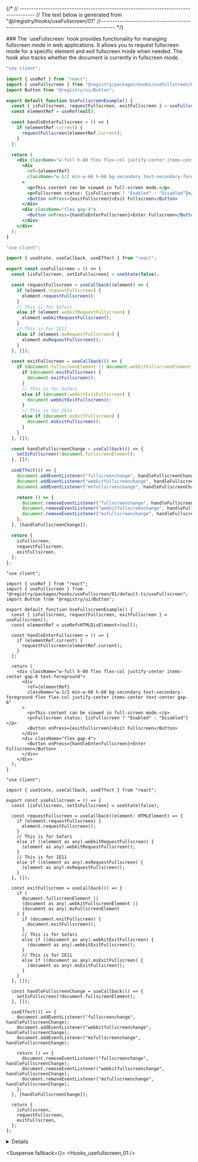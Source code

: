 
{/*
// ------------------------------------------------------------------------------------
    //	The text below is generated from "@/registry/hooks/useFullscreen/01"
//------------------------------------------------------------------------------------
*/}

<Wrapper>
<Title>useFullscreen</Title>
### The `useFullscreen` hook provides functionality for managing fullscreen mode in web applications. It allows you to request fullscreen mode for a specific element and exit fullscreen mode when needed. The hook also tracks whether the document is currently in fullscreen mode.

<CodeBlock>

```default|js|example.jsx
"use client";

import { useRef } from "react";
import { useFullscreen } from "@registry/packages/hooks/useFullscreen/01/default-js/useFullscreen";
import Button from "@registry/ui/Button";

export default function UseFullscreenExample() {
  const { isFullscreen, requestFullscreen, exitFullscreen } = useFullscreen();
  const elementRef = useRef(null);

  const handleEnterFullscreen = () => {
    if (elementRef.current) {
      requestFullscreen(elementRef.current);
    }
  };

  return (
    <div className="w-full h-80 flex flex-col justify-center items-center gap-8 text-foreground">
      <div
        ref={elementRef}
        className="w-1/2 min-w-60 h-60 bg-secondary text-secondary-foreground flex flex-col justify-center items-center text-center gap-6"
      >
        <p>This content can be viewed in full-screen mode.</p>
        <p>Fullscreen status: {isFullscreen ? "Enabled" : "Disabled"}</p>
        <Button onPress={exitFullscreen}>Exit Fullscreen</Button>
      </div>
      <div className="flex gap-4">
        <Button onPress={handleEnterFullscreen}>Enter Fullscreen</Button>
      </div>
    </div>
  );
}

```

```default|js|useFullscreen.jsx
"use client";

import { useState, useCallback, useEffect } from "react";

export const useFullscreen = () => {
  const [isFullscreen, setIsFullscreen] = useState(false);

  const requestFullscreen = useCallback((element) => {
    if (element.requestFullscreen) {
      element.requestFullscreen();
    }
    // This is for Safari
    else if (element.webkitRequestFullscreen) {
      element.webkitRequestFullscreen();
    }
    // This is for IE11
    else if (element.msRequestFullscreen) {
      element.msRequestFullscreen();
    }
  }, []);

  const exitFullscreen = useCallback(() => {
    if (document.fullscreenElement || document.webkitFullscreenElement || document.msFullscreenElement) {
      if (document.exitFullscreen) {
        document.exitFullscreen();
      }
      // This is for Safari
      else if (document.webkitExitFullscreen) {
        document.webkitExitFullscreen();
      }
      // This is for IE11
      else if (document.msExitFullscreen) {
        document.msExitFullscreen();
      }
    }
  }, []);

  const handleFullscreenChange = useCallback(() => {
    setIsFullscreen(!document.fullscreenElement);
  }, []);

  useEffect(() => {
    document.addEventListener("fullscreenchange", handleFullscreenChange);
    document.addEventListener("webkitfullscreenchange", handleFullscreenChange);
    document.addEventListener("msfullscreenchange", handleFullscreenChange);

    return () => {
      document.removeEventListener("fullscreenchange", handleFullscreenChange);
      document.removeEventListener("webkitfullscreenchange", handleFullscreenChange);
      document.removeEventListener("msfullscreenchange", handleFullscreenChange);
    };
  }, [handleFullscreenChange]);

  return {
    isFullscreen,
    requestFullscreen,
    exitFullscreen,
  };
};

```

```default|ts|example.tsx
"use client";

import { useRef } from "react";
import { useFullscreen } from "@registry/packages/hooks/useFullscreen/01/default-ts/useFullscreen";
import Button from "@registry/ui/Button";

export default function UseFullscreenExample() {
  const { isFullscreen, requestFullscreen, exitFullscreen } = useFullscreen();
  const elementRef = useRef<HTMLDivElement>(null);

  const handleEnterFullscreen = () => {
    if (elementRef.current) {
      requestFullscreen(elementRef.current);
    }
  };

  return (
    <div className="w-full h-80 flex flex-col justify-center items-center gap-8 text-foreground">
      <div
        ref={elementRef}
        className="w-1/2 min-w-60 h-60 bg-secondary text-secondary-foreground flex flex-col justify-center items-center text-center gap-6"
      >
        <p>This content can be viewed in full-screen mode.</p>
        <p>Fullscreen status: {isFullscreen ? "Enabled" : "Disabled"}</p>
        <Button onPress={exitFullscreen}>Exit Fullscreen</Button>
      </div>
      <div className="flex gap-4">
        <Button onPress={handleEnterFullscreen}>Enter Fullscreen</Button>
      </div>
    </div>
  );
}

```

```default|ts|useFullscreen.tsx
"use client";

import { useState, useCallback, useEffect } from "react";

export const useFullscreen = () => {
  const [isFullscreen, setIsFullscreen] = useState(false);

  const requestFullscreen = useCallback((element: HTMLElement) => {
    if (element.requestFullscreen) {
      element.requestFullscreen();
    }
    // This is for Safari
    else if ((element as any).webkitRequestFullscreen) {
      (element as any).webkitRequestFullscreen();
    }
    // This is for IE11
    else if ((element as any).msRequestFullscreen) {
      (element as any).msRequestFullscreen();
    }
  }, []);

  const exitFullscreen = useCallback(() => {
    if (
      document.fullscreenElement ||
      (document as any).webkitFullscreenElement ||
      (document as any).msFullscreenElement
    ) {
      if (document.exitFullscreen) {
        document.exitFullscreen();
      }
      // This is for Safari
      else if ((document as any).webkitExitFullscreen) {
        (document as any).webkitExitFullscreen();
      }
      // This is for IE11
      else if ((document as any).msExitFullscreen) {
        (document as any).msExitFullscreen();
      }
    }
  }, []);

  const handleFullscreenChange = useCallback(() => {
    setIsFullscreen(!document.fullscreenElement);
  }, []);

  useEffect(() => {
    document.addEventListener("fullscreenchange", handleFullscreenChange);
    document.addEventListener("webkitfullscreenchange", handleFullscreenChange);
    document.addEventListener("msfullscreenchange", handleFullscreenChange);

    return () => {
      document.removeEventListener("fullscreenchange", handleFullscreenChange);
      document.removeEventListener("webkitfullscreenchange", handleFullscreenChange);
      document.removeEventListener("msfullscreenchange", handleFullscreenChange);
    };
  }, [handleFullscreenChange]);

  return {
    isFullscreen,
    requestFullscreen,
    exitFullscreen,
  };
};

```

</CodeBlock>
<Details>


## Return Table

| Name              | Type                             | Description                                                       |
| ----------------- | -------------------------------- | ----------------------------------------------------------------- |
| isFullscreen      | `boolean`                        | Indicates whether the document is currently in fullscreen mode.   |
| requestFullscreen | `(element: HTMLElement) => void` | Requests fullscreen mode for a specified HTML element.            |
| exitFullscreen    | `() => void`                     | Exits fullscreen mode if the document is currently in fullscreen. |

### Key Features

- **Cross-Browser Support**: The hook handles differences in the fullscreen API across various browsers, including support for WebKit and Internet Explorer 11.
- **State Management**: The `isFullscreen` state reflects whether any element is currently in fullscreen mode, updating automatically when entering or exiting fullscreen.
- **Event Handling**: The hook listens for fullscreen change events and cleans up these listeners when the component using the hook unmounts.

</Details>

<Suspense fallback={<Skeleton className="h-60 rounded-lg" />}>
<Display>
<Hooks_usefullscreen_01 />
</Display>
</Suspense>

</Wrapper>
